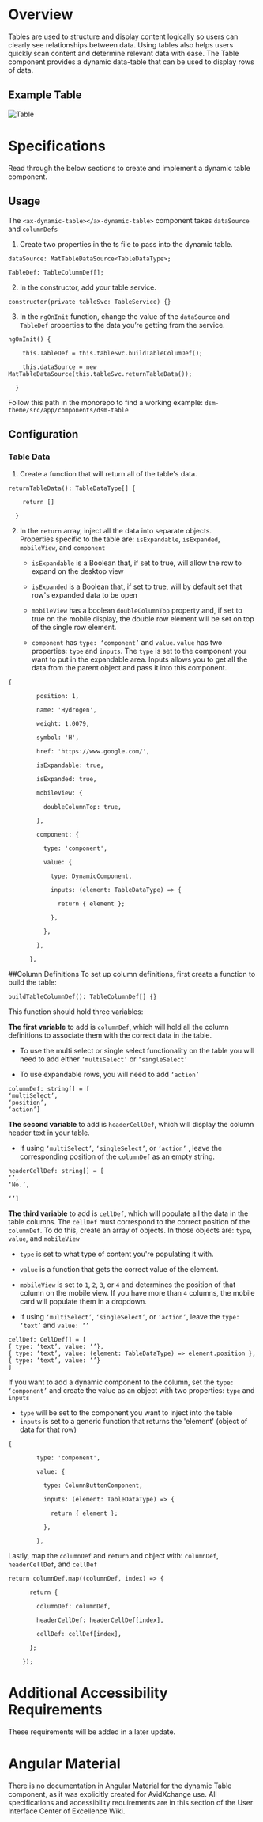 
<Meta title="Wiki/Table" />

# **Overview**

Tables are used to structure and display content logically so users can clearly see relationships between data. Using tables also helps users quickly scan content and determine relevant data with ease. The Table component provides a dynamic data-table that can be used to display rows of data.

## Example Table

<img src={Table} alt="Table" />

# **Specifications**

Read through the below sections to create and implement a dynamic table component.

## Usage

The `<ax-dynamic-table></ax-dynamic-table>` component takes `dataSource` and `columnDefs`

1. Create two properties in the ts file to pass into the dynamic table.

```
dataSource: MatTableDataSource<TableDataType>;

TableDef: TableColumnDef[];
```

2. In the constructor, add your table service.

`constructor(private tableSvc: TableService) {}`

3. In the `ngOnInit` function, change the value of the `dataSource` and `TableDef` properties to the data you’re getting from the service.

```
ngOnInit() {

    this.TableDef = this.tableSvc.buildTableColumDef();

    this.dataSource = new MatTableDataSource(this.tableSvc.returnTableData());

  }
```

Follow this path in the monorepo to find a working example: `dsm-theme/src/app/components/dsm-table`

## Configuration

### Table Data

1. Create a function that will return all of the table's data.

```
returnTableData(): TableDataType[] {

    return []

  }
```

2. In the `return` array, inject all the data into separate objects.  
   Properties specific to the table are: `isExpandable`, `isExpanded`, `mobileView`, and `component`

   - `isExpandable` is a Boolean that, if set to true, will allow the row to expand on the desktop view

   - `isExpanded` is a Boolean that, if set to true, will by default set that row's expanded data to be open

   - `mobileView` has a boolean `doubleColumnTop` property and, if set to true on the mobile display, the double row element will be set on top of the single row element.

   - `component` has `type: ‘component’` and `value`. `value` has two properties: `type` and `inputs`. The `type` is set to the component you want to put in the expandable area. Inputs allows you to get all the data from the parent object and pass it into this component.

```
{

        position: 1,

        name: 'Hydrogen',

        weight: 1.0079,

        symbol: 'H',

        href: 'https://www.google.com/',

        isExpandable: true,

        isExpanded: true,

        mobileView: {

          doubleColumnTop: true,

        },

        component: {

          type: 'component',

          value: {

            type: DynamicComponent,

            inputs: (element: TableDataType) => {

              return { element };

            },

          },

        },

      },
```

##Column Definitions
To set up column definitions, first create a function to build the table:

`buildTableColumnDef(): TableColumnDef[] {}`

This function should hold three variables:

**The first variable** to add is `columnDef`, which will hold all the column definitions to associate them with the correct data in the table.

- To use the multi select or single select functionality on the table you will need to add either `‘multiSelect’` or `‘singleSelect’`

- To use expandable rows, you will need to add `‘action’`

```
columnDef: string[] = [
‘multiSelect’,
‘position’,
‘action’]
```

**The second variable** to add is `headerCellDef`, which will display the column header text in your table.

- If using `‘multiSelect’`, `‘singleSelect’`, or `‘action’` , leave the corresponding position of the `columnDef` as an empty string.

```
headerCellDef: string[] = [
‘’,
‘No.’,

‘’]
```

**The third variable** to add is `cellDef`, which will populate all the data in the table columns. The `cellDef` must correspond to the correct position of the `columnDef`. To do this, create an array of objects. In those objects are: `type`, `value`, and `mobileView`

- `type` is set to what type of content you're populating it with.

- `value` is a function that gets the correct value of the element.

- `mobileView` is set to `1`, `2`, `3`, or `4` and determines the position of that column on the mobile view. If you have more than `4` columns, the mobile card will populate them in a dropdown.

- If using `‘multiSelect’`, `‘singleSelect’`, or `‘action’`, leave the `type: ‘text’` and `value: ‘’`

```
cellDef: CellDef[] = [
{ type: ‘text’, value: ‘’},
{ type: ‘text’, value: (element: TableDataType) => element.position },
{ type: ‘text’, value: ‘’}
]
```

If you want to add a dynamic component to the column, set the `type: ‘component’` and create the value as an object with two properties: `type` and `inputs`

- `type` will be set to the component you want to inject into the table
- `inputs` is set to a generic function that returns the 'element' (object of data for that row)

```
{

        type: 'component',

        value: {

          type: ColumnButtonComponent,

          inputs: (element: TableDataType) => {

            return { element };

          },

        },
```

Lastly, map the `columnDef` and `return` and object with: `columnDef`, `headerCellDef`, and `cellDef`

```
return columnDef.map((columnDef, index) => {

      return {

        columnDef: columnDef,

        headerCellDef: headerCellDef[index],

        cellDef: cellDef[index],

      };

    });
```

# **Additional Accessibility Requirements**

These requirements will be added in a later update.

# **Angular Material**

There is no documentation in Angular Material for the dynamic Table component, as it was explicitly created for AvidXchange use. All specifications and accessibility requirements are in this section of the User Interface Center of Excellence Wiki.
